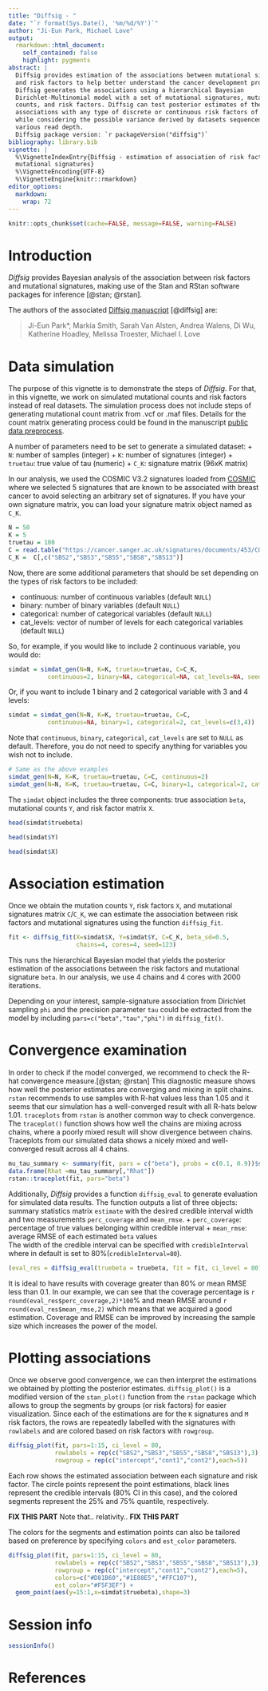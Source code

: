 ```yaml
---
title: "Diffsig - "
date: "`r format(Sys.Date(), '%m/%d/%Y')`"
author: "Ji-Eun Park, Michael Love"
output: 
  rmarkdown::html_document:
    self_contained: false
    highlight: pygments
abstract: |
  Diffsig provides estimation of the associations between mutational signatures
  and risk factors to help better understand the cancer development process. 
  Diffsig generates the associations using a hierarchical Bayesian
  Dirichlet-Multinomial model with a set of mutational signatures, mutation 
  counts, and risk factors. Diffsig can test posterior estimates of the 
  associations with any type of discrete or continuous risk factors of interest
  while considering the possible variance derived by datasets sequenced with 
  various read depth.
  Diffsig package version: `r packageVersion("diffsig")`
bibliography: library.bib
vignette: |
  %\VignetteIndexEntry{Diffsig - estimation of association of risk factors and 
  mutational signatures}
  %\VignetteEncoding{UTF-8}
  %\VignetteEngine{knitr::rmarkdown}
editor_options: 
  markdown: 
    wrap: 72
---
```


```r
knitr::opts_chunk$set(cache=FALSE, message=FALSE, warning=FALSE)
```

# Introduction

*Diffsig* provides Bayesian analysis of the association between risk
factors and mutational signatures, making use of the Stan and RStan
software packages for inference [@stan; @rstan].

The authors of the associated [Diffsig manuscript]() [@diffsig] are:

> Ji-Eun Park\*, Markia Smith, Sarah Van Alsten, Andrea Walens, Di Wu,
> Katherine Hoadley, Melissa Troester, Michael I. Love

# Data simulation

The purpose of this vignette is to demonstrate the steps of *Diffsig*.
For that, in this vignette, we work on simulated mutational counts and
risk factors instead of real datasets. The simulation process does not
include steps of generating mutational count matrix from .vcf or .maf
files. Details for the count matrix generating process could be found in
the manuscript [public data preprocess]().

A number of parameters need to be set to generate a simulated dataset:
+ `N`: number of samples (integer) 
+ `K`: number of signatures (integer) 
+ `truetau`: true value of tau (numeric) 
+ `C_K`: signature matrix (96xK matrix)

In our analysis, we used the COSMIC V3.2 signatures loaded from
[COSMIC](https://cancer.sanger.ac.uk/signatures/sbs/) where we selected 5 signatures that are known to be associated with breast cancer to avoid selecting an arbitrary set of signatures. If you have your own signature matrix, you can load your signature matrix object named as `C_K`. 

```r
N = 50
K = 5
truetau = 100
C = read.table("https://cancer.sanger.ac.uk/signatures/documents/453/COSMIC_v3.2_SBS_GRCh38.txt", header = T, row.names = 1)
C_K =  C[,c("SBS2","SBS3","SBS5","SBS8","SBS13")]
```

Now, there are some additional parameters that should be set depending
on the types of risk factors to be included:

-   continuous: number of continuous variables (default `NULL`)
-   binary: number of binary variables (default `NULL`)
-   categorical: number of categorical variables (default `NULL`)
-   cat_levels: vector of number of levels for each categorical
    variables (default `NULL`)

So, for example, if you would like to include 2 continuous variable, you
would do:

```r
simdat = simdat_gen(N=N, K=K, truetau=truetau, C=C_K,
           continuous=2, binary=NA, categorical=NA, cat_levels=NA, seed=123)
```

Or, if you want to include 1 binary and 2 categorical variable with 3
and 4 levels:

```r
simdat = simdat_gen(N=N, K=K, truetau=truetau, C=C, 
           continuous=NA, binary=1, categorical=2, cat_levels=c(3,4))
```

Note that `continuous`, `binary`, `categorical`, `cat_levels` are set to
`NULL` as default. Therefore, you do not need to specify anything for
variables you wish not to include.

```r
# Same as the above examples
simdat_gen(N=N, K=K, truetau=truetau, C=C, continuous=2)
simdat_gen(N=N, K=K, truetau=truetau, C=C, binary=1, categorical=2, cat_levels=c(3,4))
```

The `simdat` object includes the three components: true association `beta`,
mutational counts `Y`, and risk factor matrix `X`. 

```r
head(simdat$truebeta)
```

```r
head(simdat$Y)
```

```r
head(simdat$X)
```

# Association estimation 

Once we obtain the mutation counts `Y`, risk factors `X`, and mutational signatures matrix `C`/`C_K`, we can estimate the association between risk factors and mutational signatures using the function `diffsig_fit`.

```r
fit <- diffsig_fit(X=simdat$X, Y=simdat$Y, C=C_K, beta_sd=0.5,
                   chains=4, cores=4, seed=123)
```

This runs the hierarchical Bayesian model that yields the posterior estimation of the associations between the risk factors and mutational signature `beta`. In our analysis, we use 4 chains and 4 cores with 2000 iterations.

Depending on your interest, sample-signature association from Dirichlet sampling `phi` and the precision parameter `tau` could be extracted from the model by including `pars=c("beta","tau","phi")` in `diffsig_fit()`. 

# Convergence examination

In order to check if the model converged, we recommend to check the R-hat convergence measure.[@stan; @rstan] This diagnostic measure shows how well the posterior estimates are converging and mixing in split chains. `rstan` recommends to use samples with R-hat values less than 1.05 and it seems that our simulation has a well-converged result with all R-hats below 1.01. `traceplots` from `rstan` is another common way to check convergence. The `traceplot()` function shows how well the chains are mixing across chains, where a poorly mixed result will show divergence between chains. Traceplots from our simulated data shows a nicely mixed and well-converged result across all 4 chains.

```r
mu_tau_summary <- summary(fit, pars = c("beta"), probs = c(0.1, 0.9))$summary
data.frame(Rhat =mu_tau_summary[,"Rhat"])
rstan::traceplot(fit, pars="beta")
```

Additionally, *Diffsig* provides a function `diffsig_eval` to generate evaluation for simulated data results. The function outputs a list of three objects: summary statistics matrix `estimate` with the desired credible interval width and two measurements `perc_coverage` and `mean_rmse`.
+ `perc_coverage`: percentage of true values belonging within credible interval
+ `mean_rmse`: average RMSE of each estimated `beta` values  
The width of the credible interval can be specified with `credibleInterval` where in default is set to 80%(`credibleInterval=80`). 

```r
(eval_res = diffsig_eval(truebeta = truebeta, fit = fit, ci_level = 80))
```

It is ideal to have results with coverage greater than 80% or mean RMSE less than 0.1. In our example, we can see that the coverage percentage is `r round(eval_res$perc_coverage,2)*100`% and mean RMSE around `r round(eval_res$mean_rmse,2)` which means that we acquired a good estimation. Coverage and RMSE can be improved by increasing the sample size which increases the power of the model.

# Plotting associations

Once we observe good convergence, we can then interpret the estimations we obtained by plotting the posterior estimates. `diffsig_plot()` is a modified version of the `stan_plot()` function from the `rstan` package which allows to group the segments by groups (or risk factors) for easier visualization. Since each of the estimations are for the `K` signatures and `M` risk factors, the rows are repeatedly labelled with the signatures with `rowlabels` and are colored based on risk factors with `rowgroup`.

```r
diffsig_plot(fit, pars=1:15, ci_level = 80,
             rowlabels = rep(c("SBS2","SBS3","SBS5","SBS8","SBS13"),3), 
             rowgroup = rep(c("intercept","cont1","cont2"),each=5))
```
Each row shows the estimated association between each signature and risk factor. The circle points represent the point estimations, black lines represent the credible intervals (80% CI in this case), and the colored segments represent the 25% and 75% quantile, respectively.

**FIX THIS PART** Note that.. relativity.. **FIX THIS PART**

The colors for the segments and estimation points can also be tailored based on preference by specifying `colors` and `est_color` parameters.

```r
diffsig_plot(fit, pars=1:15, ci_level = 80,
             rowlabels = rep(c("SBS2","SBS3","SBS5","SBS8","SBS13"),3), 
             rowgroup = rep(c("intercept","cont1","cont2"),each=5),
             colors=c("#D81B60","#1E88E5","#FFC107"),
             est_color="#F5F3EF") +
  geom_point(aes(y=15:1,x=simdat$truebeta),shape=3)
```

# Session info

```r
sessionInfo()
```

# References
